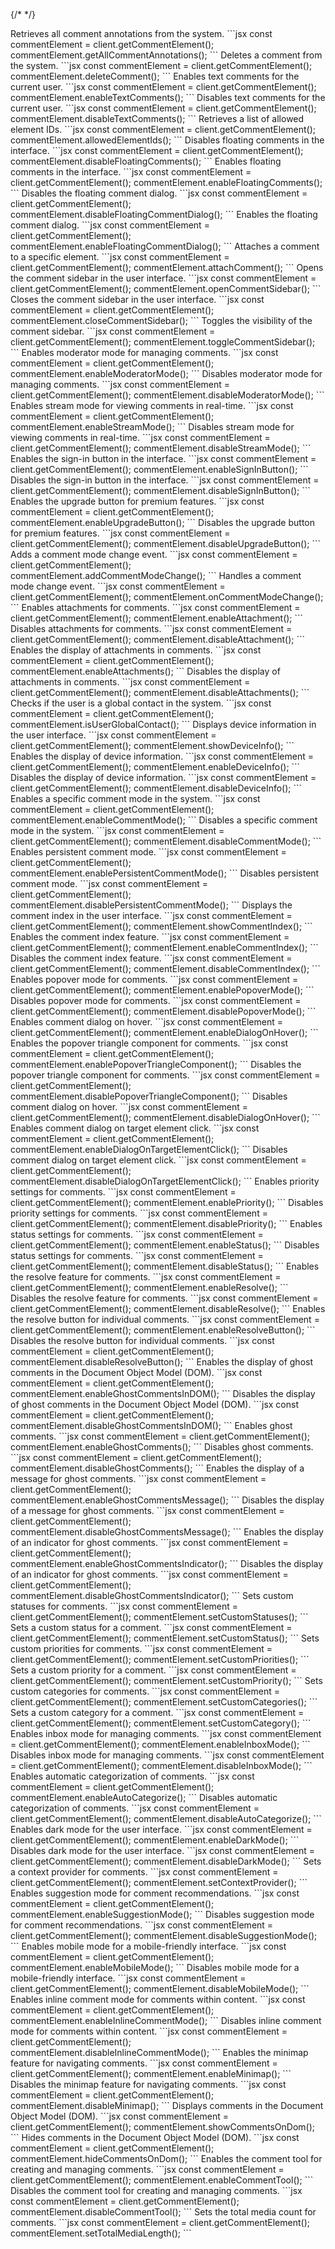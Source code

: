 {/* <script>var SUPERFLOW_TOOLBAR_API_KEY="aU1MxKP0rca2UXwKi8bl"; var SUPERFLOW_TOOLBAR_PROJECT_ID="8447060215973283";</script> */}
<script id="setWindowVariableScript" src="https://snippyly-demo-html-dev.web.app/set-window-variable.js?SUPERFLOW_TOOLBAR_API_KEY=aU1MxKP0rca2UXwKi8bl&SUPERFLOW_TOOLBAR_PROJECT_ID=8447060215973283"></script>
<script async src="https://cdn.jsdelivr.net/npm/@usesuperflow/toolbar/superflow.min.js"></script>


<Steps>
<Step title="getAllCommentAnnotations()">
    Retrieves all comment annotations from the system.
    ```jsx
    const commentElement = client.getCommentElement();
    commentElement.getAllCommentAnnotations();
    ```
</Step>
<Step title="deleteComment()">
    Deletes a comment from the system.
    ```jsx
    const commentElement = client.getCommentElement();
    commentElement.deleteComment();
    ```
</Step>
<Step title="enableTextComments()">
    Enables text comments for the current user.
    ```jsx
    const commentElement = client.getCommentElement();
    commentElement.enableTextComments();
    ```
</Step>
<Step title="disableTextComments()">
    Disables text comments for the current user.
    ```jsx
    const commentElement = client.getCommentElement();
    commentElement.disableTextComments();
    ```
</Step>
<Step title="allowedElementIds()">
    Retrieves a list of allowed element IDs.
    ```jsx
    const commentElement = client.getCommentElement();
    commentElement.allowedElementIds();
    ```
</Step>
<Step title="disableFloatingComments()">
    Disables floating comments in the interface.
    ```jsx
    const commentElement = client.getCommentElement();
    commentElement.disableFloatingComments();
    ```
</Step>
<Step title="enableFloatingComments()">
    Enables floating comments in the interface.
    ```jsx
    const commentElement = client.getCommentElement();
    commentElement.enableFloatingComments();
    ```
</Step>
<Step title="disableFloatingCommentDialog()">
    Disables the floating comment dialog.
    ```jsx
    const commentElement = client.getCommentElement();
    commentElement.disableFloatingCommentDialog();
    ```
</Step>
<Step title="enableFloatingCommentDialog()">
    Enables the floating comment dialog.
    ```jsx
    const commentElement = client.getCommentElement();
    commentElement.enableFloatingCommentDialog();
    ```
</Step>
<Step title="attachComment()">
    Attaches a comment to a specific element.
    ```jsx
    const commentElement = client.getCommentElement();
    commentElement.attachComment();
    ```
</Step>
<Step title="openCommentSidebar()">
    Opens the comment sidebar in the user interface.
    ```jsx
    const commentElement = client.getCommentElement();
    commentElement.openCommentSidebar();
    ```
</Step>
<Step title="closeCommentSidebar()">
    Closes the comment sidebar in the user interface.
    ```jsx
    const commentElement = client.getCommentElement();
    commentElement.closeCommentSidebar();
    ```
</Step>
<Step title="toggleCommentSidebar()">
    Toggles the visibility of the comment sidebar.
    ```jsx
    const commentElement = client.getCommentElement();
    commentElement.toggleCommentSidebar();
    ```
</Step>
<Step title="enableModeratorMode()">
    Enables moderator mode for managing comments.
    ```jsx
    const commentElement = client.getCommentElement();
    commentElement.enableModeratorMode();
    ```
</Step>
<Step title="disableModeratorMode()">
    Disables moderator mode for managing comments.
    ```jsx
    const commentElement = client.getCommentElement();
    commentElement.disableModeratorMode();
    ```
</Step>
<Step title="enableStreamMode()">
    Enables stream mode for viewing comments in real-time.
    ```jsx
    const commentElement = client.getCommentElement();
    commentElement.enableStreamMode();
    ```
</Step>
<Step title="disableStreamMode()">
    Disables stream mode for viewing comments in real-time.
    ```jsx
    const commentElement = client.getCommentElement();
    commentElement.disableStreamMode();
    ```
</Step>
<Step title="enableSignInButton()">
    Enables the sign-in button in the interface.
    ```jsx
    const commentElement = client.getCommentElement();
    commentElement.enableSignInButton();
    ```
</Step>
<Step title="disableSignInButton()">
    Disables the sign-in button in the interface.
    ```jsx
    const commentElement = client.getCommentElement();
    commentElement.disableSignInButton();
    ```
</Step>
<Step title="enableUpgradeButton()">
    Enables the upgrade button for premium features.
    ```jsx
    const commentElement = client.getCommentElement();
    commentElement.enableUpgradeButton();
    ```
</Step>
<Step title="disableUpgradeButton()">
    Disables the upgrade button for premium features.
    ```jsx
    const commentElement = client.getCommentElement();
    commentElement.disableUpgradeButton();
    ```
</Step>
<Step title="addCommentModeChange()">
    Adds a comment mode change event.
    ```jsx
    const commentElement = client.getCommentElement();
    commentElement.addCommentModeChange();
    ```
</Step>
<Step title="onCommentModeChange()">
    Handles a comment mode change event.
    ```jsx
    const commentElement = client.getCommentElement();
    commentElement.onCommentModeChange();
    ```
</Step>
<Step title="enableAttachment()">
    Enables attachments for comments.
    ```jsx
    const commentElement = client.getCommentElement();
    commentElement.enableAttachment();
    ```
</Step>
<Step title="disableAttachment()">
    Disables attachments for comments.
    ```jsx
    const commentElement = client.getCommentElement();
    commentElement.disableAttachment();
    ```
</Step>
<Step title="enableAttachments()">
    Enables the display of attachments in comments.
    ```jsx
    const commentElement = client.getCommentElement();
    commentElement.enableAttachments();
    ```
</Step>
<Step title="disableAttachments()">
    Disables the display of attachments in comments.
    ```jsx
    const commentElement = client.getCommentElement();
    commentElement.disableAttachments();
    ```
</Step>
<Step title="isUserGlobalContact()">
    Checks if the user is a global contact in the system.
    ```jsx
    const commentElement = client.getCommentElement();
    commentElement.isUserGlobalContact();
    ```
</Step>
<Step title="showDeviceInfo()">
    Displays device information in the user interface.
    ```jsx
    const commentElement = client.getCommentElement();
    commentElement.showDeviceInfo();
    ```
</Step>
<Step title="enableDeviceInfo()">
    Enables the display of device information.
    ```jsx
    const commentElement = client.getCommentElement();
    commentElement.enableDeviceInfo();
    ```
</Step>
<Step title="disableDeviceInfo()">
    Disables the display of device information.
    ```jsx
    const commentElement = client.getCommentElement();
    commentElement.disableDeviceInfo();
    ```
</Step>
<Step title="enableCommentMode()">
    Enables a specific comment mode in the system.
    ```jsx
    const commentElement = client.getCommentElement();
    commentElement.enableCommentMode();
    ```
</Step>
<Step title="disableCommentMode()">
    Disables a specific comment mode in the system.
    ```jsx
    const commentElement = client.getCommentElement();
    commentElement.disableCommentMode();
    ```
</Step>
<Step title="enablePersistentCommentMode()">
    Enables persistent comment mode.
    ```jsx
    const commentElement = client.getCommentElement();
    commentElement.enablePersistentCommentMode();
    ```
</Step>
<Step title="disablePersistentCommentMode()">
    Disables persistent comment mode.
    ```jsx
    const commentElement = client.getCommentElement();
    commentElement.disablePersistentCommentMode();
    ```
</Step>
<Step title="showCommentIndex()">
    Displays the comment index in the user interface.
    ```jsx
    const commentElement = client.getCommentElement();
    commentElement.showCommentIndex();
    ```
</Step>
<Step title="enableCommentIndex()">
    Enables the comment index feature.
    ```jsx
    const commentElement = client.getCommentElement();
    commentElement.enableCommentIndex();
    ```
</Step>
<Step title="disableCommentIndex()">
    Disables the comment index feature.
    ```jsx
    const commentElement = client.getCommentElement();
    commentElement.disableCommentIndex();
    ```
</Step>
<Step title="enablePopoverMode()">
    Enables popover mode for comments.
    ```jsx
    const commentElement = client.getCommentElement();
    commentElement.enablePopoverMode();
    ```
</Step>
<Step title="disablePopoverMode()">
    Disables popover mode for comments.
    ```jsx
    const commentElement = client.getCommentElement();
    commentElement.disablePopoverMode();
    ```
</Step>
<Step title="enableDialogOnHover()">
    Enables comment dialog on hover.
    ```jsx
    const commentElement = client.getCommentElement();
    commentElement.enableDialogOnHover();
    ```
</Step>
<Step title="enablePopoverTriangleComponent()">
    Enables the popover triangle component for comments.
    ```jsx
    const commentElement = client.getCommentElement();
    commentElement.enablePopoverTriangleComponent();
    ```
</Step>
<Step title="disablePopoverTriangleComponent()">
    Disables the popover triangle component for comments.
    ```jsx
    const commentElement = client.getCommentElement();
    commentElement.disablePopoverTriangleComponent();
    ```
</Step>
<Step title="disableDialogOnHover()">
    Disables comment dialog on hover.
    ```jsx
    const commentElement = client.getCommentElement();
    commentElement.disableDialogOnHover();
    ```
</Step>
<Step title="enableDialogOnTargetElementClick()">
    Enables comment dialog on target element click.
    ```jsx
    const commentElement = client.getCommentElement();
    commentElement.enableDialogOnTargetElementClick();
    ```
</Step>
<Step title="disableDialogOnTargetElementClick()">
    Disables comment dialog on target element click.
    ```jsx
    const commentElement = client.getCommentElement();
    commentElement.disableDialogOnTargetElementClick();
    ```
</Step>
<Step title="enablePriority()">
    Enables priority settings for comments.
    ```jsx
    const commentElement = client.getCommentElement();
    commentElement.enablePriority();
    ```
</Step>
<Step title="disablePriority()">
    Disables priority settings for comments.
    ```jsx
    const commentElement = client.getCommentElement();
    commentElement.disablePriority();
    ```
</Step>
<Step title="enableStatus()">
    Enables status settings for comments.
    ```jsx
    const commentElement = client.getCommentElement();
    commentElement.enableStatus();
    ```
</Step>
<Step title="disableStatus()">
    Disables status settings for comments.
    ```jsx
    const commentElement = client.getCommentElement();
    commentElement.disableStatus();
    ```
</Step>
<Step title="enableResolve()">
    Enables the resolve feature for comments.
    ```jsx
    const commentElement = client.getCommentElement();
    commentElement.enableResolve();
    ```
</Step>
<Step title="disableResolve()">
    Disables the resolve feature for comments.
    ```jsx
    const commentElement = client.getCommentElement();
    commentElement.disableResolve();
    ```
</Step>
<Step title="enableResolveButton()">
    Enables the resolve button for individual comments.
    ```jsx
    const commentElement = client.getCommentElement();
    commentElement.enableResolveButton();
    ```
</Step>
<Step title="disableResolveButton()">
    Disables the resolve button for individual comments.
    ```jsx
    const commentElement = client.getCommentElement();
    commentElement.disableResolveButton();
    ```
</Step>
<Step title="enableGhostCommentsInDOM()">
    Enables the display of ghost comments in the Document Object Model (DOM).
    ```jsx
    const commentElement = client.getCommentElement();
    commentElement.enableGhostCommentsInDOM();
    ```
</Step>
<Step title="disableGhostCommentsInDOM()">
    Disables the display of ghost comments in the Document Object Model (DOM).
    ```jsx
    const commentElement = client.getCommentElement();
    commentElement.disableGhostCommentsInDOM();
    ```
</Step>
<Step title="enableGhostComments()">
    Enables ghost comments.
    ```jsx
    const commentElement = client.getCommentElement();
    commentElement.enableGhostComments();
    ```
</Step>
<Step title="disableGhostComments()">
    Disables ghost comments.
    ```jsx
    const commentElement = client.getCommentElement();
    commentElement.disableGhostComments();
    ```
</Step>
<Step title="enableGhostCommentsMessage()">
    Enables the display of a message for ghost comments.
    ```jsx
    const commentElement = client.getCommentElement();
    commentElement.enableGhostCommentsMessage();
    ```
</Step>
<Step title="disableGhostCommentsMessage()">
    Disables the display of a message for ghost comments.
    ```jsx
    const commentElement = client.getCommentElement();
    commentElement.disableGhostCommentsMessage();
    ```
</Step>
<Step title="enableGhostCommentsIndicator()">
    Enables the display of an indicator for ghost comments.
    ```jsx
    const commentElement = client.getCommentElement();
    commentElement.enableGhostCommentsIndicator();
    ```
</Step>
<Step title="disableGhostCommentsIndicator()">
    Disables the display of an indicator for ghost comments.
    ```jsx
    const commentElement = client.getCommentElement();
    commentElement.disableGhostCommentsIndicator();
    ```
</Step>
<Step title="setCustomStatuses()">
    Sets custom statuses for comments.
    ```jsx
    const commentElement = client.getCommentElement();
    commentElement.setCustomStatuses();
    ```
</Step>
<Step title="setCustomStatus()">
    Sets a custom status for a comment.
    ```jsx
    const commentElement = client.getCommentElement();
    commentElement.setCustomStatus();
    ```
</Step>
<Step title="setCustomPriorities()">
    Sets custom priorities for comments.
    ```jsx
    const commentElement = client.getCommentElement();
    commentElement.setCustomPriorities();
    ```
</Step>
<Step title="setCustomPriority()">
    Sets a custom priority for a comment.
    ```jsx
    const commentElement = client.getCommentElement();
    commentElement.setCustomPriority();
    ```
</Step>
<Step title="setCustomCategories()">
    Sets custom categories for comments.
    ```jsx
    const commentElement = client.getCommentElement();
    commentElement.setCustomCategories();
    ```
</Step>
<Step title="setCustomCategory()">
    Sets a custom category for a comment.
    ```jsx
    const commentElement = client.getCommentElement();
    commentElement.setCustomCategory();
    ```
</Step>
<Step title="enableInboxMode()">
    Enables inbox mode for managing comments.
    ```jsx
    const commentElement = client.getCommentElement();
    commentElement.enableInboxMode();
    ```
</Step>
<Step title="disableInboxMode()">
    Disables inbox mode for managing comments.
    ```jsx
    const commentElement = client.getCommentElement();
    commentElement.disableInboxMode();
    ```
</Step>
<Step title="enableAutoCategorize()">
    Enables automatic categorization of comments.
    ```jsx
    const commentElement = client.getCommentElement();
    commentElement.enableAutoCategorize();
    ```
</Step>
<Step title="disableAutoCategorize()">
    Disables automatic categorization of comments.
    ```jsx
    const commentElement = client.getCommentElement();
    commentElement.disableAutoCategorize();
    ```
</Step>
<Step title="enableDarkMode()">
    Enables dark mode for the user interface.
    ```jsx
    const commentElement = client.getCommentElement();
    commentElement.enableDarkMode();
    ```
</Step>
<Step title="disableDarkMode()">
    Disables dark mode for the user interface.
    ```jsx
    const commentElement = client.getCommentElement();
    commentElement.disableDarkMode();
    ```
</Step>
<Step title="setContextProvider()">
    Sets a context provider for comments.
    ```jsx
    const commentElement = client.getCommentElement();
    commentElement.setContextProvider();
    ```
</Step>
<Step title="enableSuggestionMode()">
    Enables suggestion mode for comment recommendations.
    ```jsx
    const commentElement = client.getCommentElement();
    commentElement.enableSuggestionMode();
    ```
</Step>
<Step title="disableSuggestionMode()">
    Disables suggestion mode for comment recommendations.
    ```jsx
    const commentElement = client.getCommentElement();
    commentElement.disableSuggestionMode();
    ```
</Step>
<Step title="enableMobileMode()">
    Enables mobile mode for a mobile-friendly interface.
    ```jsx
    const commentElement = client.getCommentElement();
    commentElement.enableMobileMode();
    ```
</Step>
<Step title="disableMobileMode()">
    Disables mobile mode for a mobile-friendly interface.
    ```jsx
    const commentElement = client.getCommentElement();
    commentElement.disableMobileMode();
    ```
</Step>
<Step title="enableInlineCommentMode()">
    Enables inline comment mode for comments within content.
    ```jsx
    const commentElement = client.getCommentElement();
    commentElement.enableInlineCommentMode();
    ```
</Step>
<Step title="disableInlineCommentMode()">
    Disables inline comment mode for comments within content.
    ```jsx
    const commentElement = client.getCommentElement();
    commentElement.disableInlineCommentMode();
    ```
</Step>
<Step title="enableMinimap()">
    Enables the minimap feature for navigating comments.
    ```jsx
    const commentElement = client.getCommentElement();
    commentElement.enableMinimap();
    ```
</Step>
<Step title="disableMinimap()">
    Disables the minimap feature for navigating comments.
    ```jsx
    const commentElement = client.getCommentElement();
    commentElement.disableMinimap();
    ```
</Step>
<Step title="showCommentsOnDom()">
    Displays comments in the Document Object Model (DOM).
    ```jsx
    const commentElement = client.getCommentElement();
    commentElement.showCommentsOnDom();
    ```
</Step>
<Step title="hideCommentsOnDom()">
    Hides comments in the Document Object Model (DOM).
    ```jsx
    const commentElement = client.getCommentElement();
    commentElement.hideCommentsOnDom();
    ```
</Step>
<Step title="enableCommentTool()">
    Enables the comment tool for creating and managing comments.
    ```jsx
    const commentElement = client.getCommentElement();
    commentElement.enableCommentTool();
    ```
</Step>
<Step title="disableCommentTool()">
    Disables the comment tool for creating and managing comments.
    ```jsx
    const commentElement = client.getCommentElement();
    commentElement.disableCommentTool();
    ```
</Step>
<Step title="setTotalMediaLength()">
    Sets the total media count for comments.
    ```jsx
    const commentElement = client.getCommentElement();
    commentElement.setTotalMediaLength();
    ```
</Step>

</Steps>